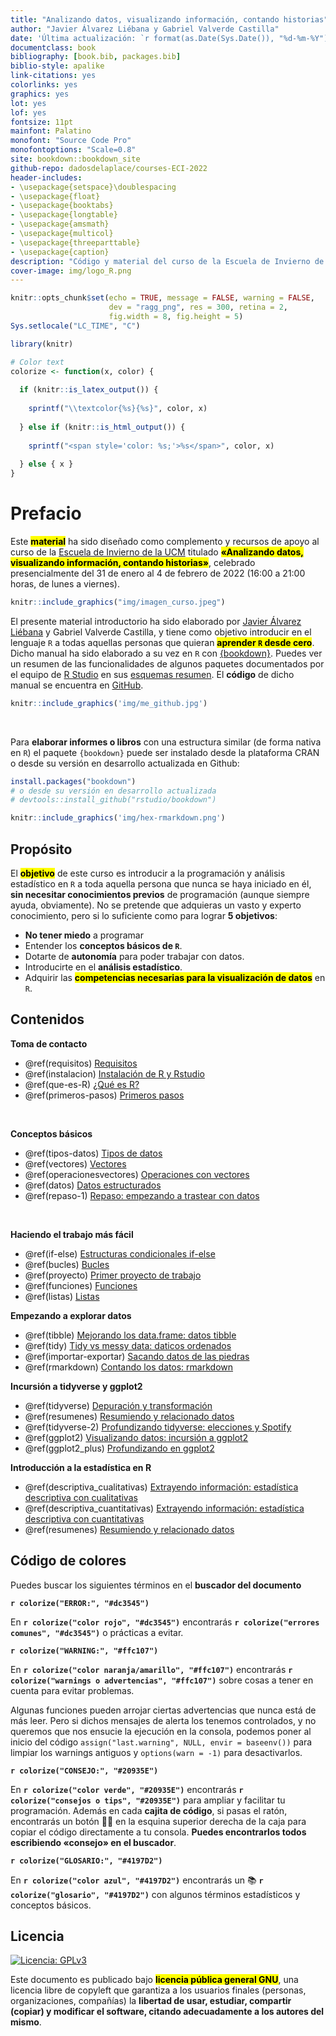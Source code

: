```yaml
--- 
title: "Analizando datos, visualizando información, contando historias"
author: "Javier Álvarez Liébana y Gabriel Valverde Castilla"
date: 'Última actualización: `r format(as.Date(Sys.Date()), "%d-%m-%Y")`'
documentclass: book
bibliography: [book.bib, packages.bib]
biblio-style: apalike
link-citations: yes
colorlinks: yes
graphics: yes
lot: yes
lof: yes
fontsize: 11pt
mainfont: Palatino
monofont: "Source Code Pro"
monofontoptions: "Scale=0.8"
site: bookdown::bookdown_site
github-repo: dadosdelaplace/courses-ECI-2022
header-includes:
- \usepackage{setspace}\doublespacing
- \usepackage{float}
- \usepackage{booktabs}
- \usepackage{longtable}
- \usepackage{amsmath}
- \usepackage{multicol}
- \usepackage{threeparttable}
- \usepackage{caption}
description: "Código y material del curso de la Escuela de Invierno de la UCM «Analizando datos, visualizando información, contando historias»"
cover-image: img/logo_R.png
---
```



```r
knitr::opts_chunk$set(echo = TRUE, message = FALSE, warning = FALSE, 
                      dev = "ragg_png", res = 300, retina = 2,
                      fig.width = 8, fig.height = 5)
Sys.setlocale("LC_TIME", "C")
```

```r
library(knitr)

# Color text
colorize <- function(x, color) {
  
  if (knitr::is_latex_output()) {
    
    sprintf("\\textcolor{%s}{%s}", color, x)
    
  } else if (knitr::is_html_output()) {
    
    sprintf("<span style='color: %s;'>%s</span>", color, x)
    
  } else { x }
}
```

# Prefacio {-}

Este <mark>**material**</mark> ha sido diseñado como complemento y recursos de apoyo al curso de la [Escuela de Invierno de la UCM](https://www.ucm.es/eci//cursoecic02-pre) titulado <mark>**«Analizando datos, visualizando información, contando historias»**</mark>, celebrado presencialmente del 31 de enero al 4 de febrero de 2022 (16:00 a 21:00 horas, de lunes a viernes).

```r
knitr::include_graphics("img/imagen_curso.jpeg")
```

El presente material introductorio ha sido elaborado por [Javier Álvarez Liébana](https://dadosdelaplace.github.io) y Gabriel Valverde Castilla, y tiene como objetivo introducir en el lenguaje `R` a todas aquellas personas que quieran <mark>**aprender `R` desde cero**</mark>. Dicho manual ha sido elaborado a su vez en `R` con [{bookdown}](https://github.com/rstudio/bookdown). Puedes ver un resumen de las funcionalidades de algunos paquetes documentados por el equipo de [R Studio](https://www.rstudio.com/) en sus [esquemas resumen](https://www.rstudio.com/resources/cheatsheets/). El **código** de dicho manual se encuentra en [GitHub](https://github.com/dadosdelaplace/courses-ECI-2022).

```r
knitr::include_graphics('img/me_github.jpg')
```

&nbsp;  

Para **elaborar informes o libros** con una estructura similar (de forma nativa en `R`) el paquete `{bookdown}` puede ser instalado desde la plataforma CRAN o desde su versión en desarrollo actualizada en Github:

```r
install.packages("bookdown")
# o desde su versión en desarrollo actualizada
# devtools::install_github("rstudio/bookdown")
```

```r
knitr::include_graphics('img/hex-rmarkdown.png')
```



## Propósito {-}

El <mark>**objetivo**</mark> de este curso es introducir a la programación y análisis estadístico en `R` a toda aquella persona que nunca se haya iniciado en él, **sin necesitar conocimientos previos** de programación (aunque siempre ayuda, obviamente). No se pretende que adquieras un vasto y experto conocimiento, pero si lo suficiente como para lograr **5 objetivos**:

* **No tener miedo** a programar
* Entender los **conceptos básicos de `R`**.
* Dotarte de **autonomía** para poder trabajar con datos.
* Introducirte en el **análisis estadístico**.
* Adquirir las <mark>**competencias necesarias para la visualización de datos**</mark> en `R`.



## Contenidos {-}

**Toma de contacto**

* \@ref(requisitos) [Requisitos](#requisitos) 
* \@ref(instalacion) [Instalación de R y Rstudio](#instalacion) 
* \@ref(que-es-R) [¿Qué es R?](#que-es-R) 
* \@ref(primeros-pasos) [Primeros pasos](#primeros-pasos) 

&nbsp;

**Conceptos básicos**

* \@ref(tipos-datos) [Tipos de datos](#tipos-datos)
* \@ref(vectores) [Vectores](#vectores)
* \@ref(operacionesvectores) [Operaciones con vectores](#operacionesvectores)
* \@ref(datos) [Datos estructurados](#datos)
* \@ref(repaso-1) [Repaso: empezando a trastear con datos](#repaso-1)

&nbsp;

**Haciendo el trabajo más fácil**

* \@ref(if-else) [Estructuras condicionales if-else](#if-else)
* \@ref(bucles) [Bucles](#bucles)
* \@ref(proyecto) [Primer proyecto de trabajo](#proyecto)
* \@ref(funciones) [Funciones](#funciones)
* \@ref(listas) [Listas](#listas)

**Empezando a explorar datos**

* \@ref(tibble) [Mejorando los data.frame: datos tibble](#tibble)
* \@ref(tidy) [Tidy vs messy data: daticos ordenados](#tidy)
* \@ref(importar-exportar) [Sacando datos de las piedras](#importar-exportar)
* \@ref(rmarkdown) [Contando los datos: rmarkdown](#rmarkdown)

**Incursión a tidyverse y ggplot2**

* \@ref(tidyverse) [Depuración y transformación](#tidyverse)
* \@ref(resumenes) [Resumiendo y relacionado datos](#resumenes)
* \@ref(tidyverse-2) [Profundizando tidyverse: elecciones y Spotify](#tidyverse-2)
* \@ref(ggplot2) [Visualizando datos: incursión a ggplot2](#ggplot2)
* \@ref(ggplot2_plus) [Profundizando en ggplot2](#ggplot2_plus)

**Introducción a la estadística en R**

* \@ref(descriptiva_cualitativas) [Extrayendo información: estadística descriptiva con cualitativas](#descriptiva_cualitativas)
* \@ref(descriptiva_cuantitativas) [Extrayendo información: estadística descriptiva con cuantitativas](#descriptiva_cuantitativas)
* \@ref(resumenes) [Resumiendo y relacionado datos](#resumenes)


## Código de colores {-} 

Puedes buscar los siguientes términos en el **buscador del documento**

**`r colorize("ERROR:", "#dc3545")`**

En **`r colorize("color rojo", "#dc3545")`** encontrarás **`r colorize("errores comunes", "#dc3545")`** o prácticas a evitar.


**`r colorize("WARNING:", "#ffc107")`**

En **`r colorize("color naranja/amarillo", "#ffc107")`** encontrarás **`r colorize("warnings o advertencias", "#ffc107")`** sobre cosas a tener en cuenta para evitar problemas.

Algunas funciones pueden arrojar ciertas advertencias que nunca está de más leer. Pero si dichos mensajes de alerta los tenemos controlados, y no queremos que nos ensucie la ejecución en la consola, podemos poner al inicio del código ` assign("last.warning", NULL, envir = baseenv())` para limpiar los warnings antiguos y `options(warn = -1)` para desactivarlos.

**`r colorize("CONSEJO:", "#20935E")`**

En **`r colorize("color verde", "#20935E")`** encontrarás **`r colorize("consejos o tips", "#20935E")`** para ampliar y facilitar tu programación. Además en cada **cajita de código**, si pasas el ratón, encontrarás un botón 📄📄 en la esquina superior derecha de la caja para copiar el código directamente a tu consola. **Puedes encontrarlos todos escribiendo «consejo» en el buscador**.

**`r colorize("GLOSARIO:", "#4197D2")`**

En **`r colorize("color azul", "#4197D2")`** encontrarás un 📚 **`r colorize("glosario", "#4197D2")`** con algunos términos estadísticos y conceptos básicos.


## Licencia {-}

[![Licencia: GPLv3](img/license-GPLv3-blue.png)](https://www.gnu.org/licenses/gpl-3.0)

Este documento es publicado bajo <mark>**licencia pública general GNU**</mark>,
una licencia libre de copyleft que garantiza a los usuarios finales (personas, organizaciones, compañías) la **libertad de usar, estudiar, compartir (copiar) y modificar el software, citando adecuadamente a los autores del mismo**. 


